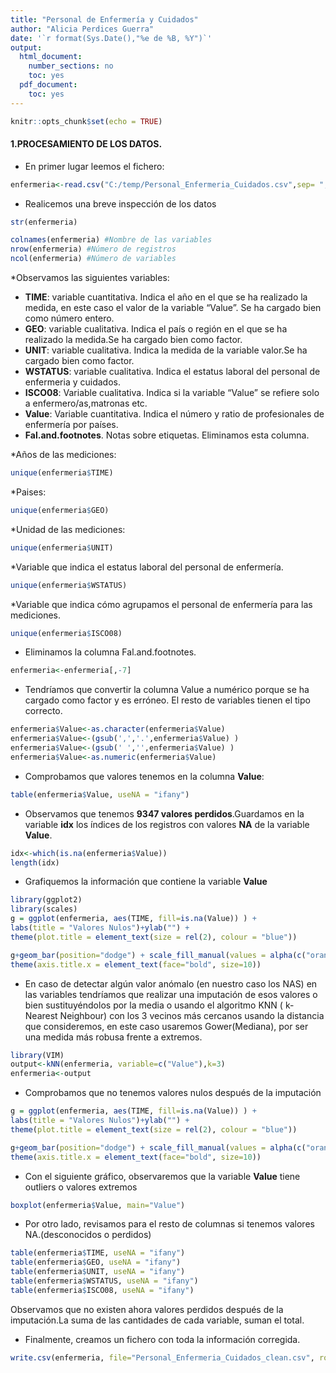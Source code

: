 ---
title: "Personal de Enfermería y Cuidados"
author: "Alicia Perdices Guerra"
date: '`r format(Sys.Date(),"%e de %B, %Y")`'
output:
  html_document:
    number_sections: no
    toc: yes
  pdf_document:
    toc: yes
---

```{r setup, include=FALSE}
knitr::opts_chunk$set(echo = TRUE)
```

#### **1.PROCESAMIENTO DE LOS DATOS.**

* En primer lugar leemos el fichero:

```{r}
enfermeria<-read.csv("C:/temp/Personal_Enfermeria_Cuidados.csv",sep= ",")
```
 
* Realicemos una breve inspección de los datos

```{r}
str(enfermeria)
```

```{r}
colnames(enfermeria) #Nombre de las variables
nrow(enfermeria) #Número de registros
ncol(enfermeria) #Número de variables
```

*Observamos las siguientes variables:

  * **TIME**: variable cuantitativa. Indica el año en el que se ha realizado la medida, en este caso el valor de la variable "Value". Se ha cargado bien como número entero.
  * **GEO**: variable cualitativa. Indica el país o región en el que se ha realizado la medida.Se ha cargado bien como factor.
  * **UNIT**: variable cualitativa. Indica la medida de la variable valor.Se ha cargado bien como factor.
  * **WSTATUS**: variable cualitativa. Indica el estatus laboral del personal de enfermeria y cuidados.
  * **ISCO08**: Variable cualitativa. Indica si la variable "Value" se refiere solo a enfermero/as,matronas etc.
  * **Value**: Variable cuantitativa. Indica el número y ratio de profesionales de enfermería  por países.
  * **Fal.and.footnotes**. Notas sobre etiquetas. Eliminamos esta columna.

*Años de las mediciones:

```{r}
unique(enfermeria$TIME)
```

*Paises:

```{r}
unique(enfermeria$GEO)
```

*Unidad de las mediciones:

```{r}
unique(enfermeria$UNIT)
```

*Variable que indica el estatus laboral del personal de enfermería.

```{r}
unique(enfermeria$WSTATUS)
```

*Variable que indica cómo agrupamos el personal de enfermería para las mediciones.

```{r}
unique(enfermeria$ISCO08)
```

* Eliminamos la columna Fal.and.footnotes.

```{r}
enfermeria<-enfermeria[,-7]
```

* Tendríamos que convertir la columna Value a numérico porque se ha cargado como factor y es erróneo. El resto de variables tienen el tipo correcto.

```{r}
enfermeria$Value<-as.character(enfermeria$Value)
enfermeria$Value<-(gsub(',','.',enfermeria$Value) )
enfermeria$Value<-(gsub(' ','',enfermeria$Value) )
enfermeria$Value<-as.numeric(enfermeria$Value)
```

* Comprobamos que valores tenemos en la columna **Value**:

```{r}
table(enfermeria$Value, useNA = "ifany")
```

* Observamos que tenemos **9347 valores perdidos**.Guardamos en la variable **idx** los índices de los registros con valores **NA** de la variable **Value**.

```{r}
idx<-which(is.na(enfermeria$Value))
length(idx)

```

* Grafiquemos la información que contiene la variable **Value**

```{r}
library(ggplot2)
library(scales)
g = ggplot(enfermeria, aes(TIME, fill=is.na(Value)) ) +
labs(title = "Valores Nulos")+ylab("") +
theme(plot.title = element_text(size = rel(2), colour = "blue"))

g+geom_bar(position="dodge") + scale_fill_manual(values = alpha(c("orange", "blue"), 1)) +
theme(axis.title.x = element_text(face="bold", size=10)) 
```

* En caso de detectar algún valor anómalo (en nuestro caso los NAS) en las variables tendríamos que realizar una imputación de esos valores o bien sustituyéndolos por la media o usando el algoritmo KNN ( k-Nearest Neighbour) con los 3 vecinos más cercanos usando la distancia que consideremos, en este caso usaremos Gower(Mediana), por ser una medida más robusa frente a extremos.

```{r}
library(VIM)
output<-kNN(enfermeria, variable=c("Value"),k=3) 
enfermeria<-output
```

* Comprobamos que no tenemos valores nulos después de la imputación

```{r}
g = ggplot(enfermeria, aes(TIME, fill=is.na(Value)) ) +
labs(title = "Valores Nulos")+ylab("") +
theme(plot.title = element_text(size = rel(2), colour = "blue"))

g+geom_bar(position="dodge") + scale_fill_manual(values = alpha(c("orange", "blue"), 1)) +
theme(axis.title.x = element_text(face="bold", size=10)) 
```

* Con el siguiente gráfico, observaremos que la variable **Value**  tiene outliers o valores extremos

```{r}
boxplot(enfermeria$Value, main="Value")
```

* Por otro lado, revisamos para el resto de columnas si tenemos valores NA.(desconocidos o perdidos)

```{r}
table(enfermeria$TIME, useNA = "ifany")
table(enfermeria$GEO, useNA = "ifany")
table(enfermeria$UNIT, useNA = "ifany")
table(enfermeria$WSTATUS, useNA = "ifany")
table(enfermeria$ISCO08, useNA = "ifany")
```

Observamos que no existen ahora valores perdidos después de la imputación.La suma de las cantidades de cada variable, suman el total.

* Finalmente, creamos un fichero con toda la información corregida.

```{r}
write.csv(enfermeria, file="Personal_Enfermeria_Cuidados_clean.csv", row.names = FALSE)
```

